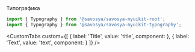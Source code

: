 
<Meta title="Components/Typography" component={Typography} id="Typography" />

<ComponentHeader name="Typography" version={packageJson.version} package="@savosya/savosya-myuikit-typography">
  Типографика
</ComponentHeader>

```jsx
import { Typography } from '@savosya/savosya-myuikit-root';
import { Typography } from '@savosya/savosya-myuikit-typography';
```

<Canvas of={TooltipStories.Sandbox} meta={TooltipStories} />

<CustomTabs
  custom={[
    { label: 'Title', value: 'title', component: <ArgsTable of={Typography.Title} /> },
    { label: 'Text', value: 'text', component: <ArgsTable of={Typography.Text} /> }
  ]}
/>
